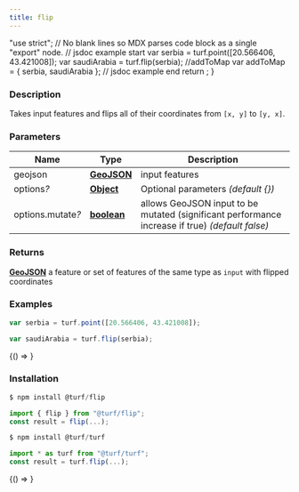 ```yaml
---
title: flip
---
```



  "use strict";
  // No blank lines so MDX parses code block as a single "export" node.
  // jsdoc example start
  var serbia = turf.point([20.566406, 43.421008]);
  var saudiArabia = turf.flip(serbia);
  //addToMap
  var addToMap = { serbia, saudiArabia };
  // jsdoc example end
  return <ExampleMap addToMap={addToMap} />;
}

### Description

Takes input features and flips all of their coordinates from `[x, y]` to `[y, x]`.

### Parameters

| Name                   | Type                                                                                              | Description                                                                                     |
| ---------------------- | ------------------------------------------------------------------------------------------------- | ----------------------------------------------------------------------------------------------- |
| geojson                | **[GeoJSON](https://tools.ietf.org/html/rfc7946#section-3)**                                      | input features                                                                                  |
| options<i>?</i>        | **[Object](https://developer.mozilla.org/docs/Web/JavaScript/Reference/Global_Objects/Object)**   | Optional parameters _(default &#123;&#125;)_                                                    |
| options.mutate<i>?</i> | **[boolean](https://developer.mozilla.org/docs/Web/JavaScript/Reference/Global_Objects/Boolean)** | allows GeoJSON input to be mutated (significant performance increase if true) _(default false)_ |

### Returns

**[GeoJSON](https://tools.ietf.org/html/rfc7946#section-3)** a feature or set of features of the same type as `input` with flipped coordinates

### Examples

```javascript
var serbia = turf.point([20.566406, 43.421008]);

var saudiArabia = turf.flip(serbia);
```

<BrowserOnly>{() => <Map0 />}</BrowserOnly>

### Installation

```javascript
$ npm install @turf/flip

import { flip } from "@turf/flip";
const result = flip(...);
```

```javascript
$ npm install @turf/turf

import * as turf from "@turf/turf";
const result = turf.flip(...);
```

<!-- Expose turf as global var for experimenting in the browser console -->

<BrowserOnly>{() => <WindowTurfGlobal turf={turf} />}</BrowserOnly>
